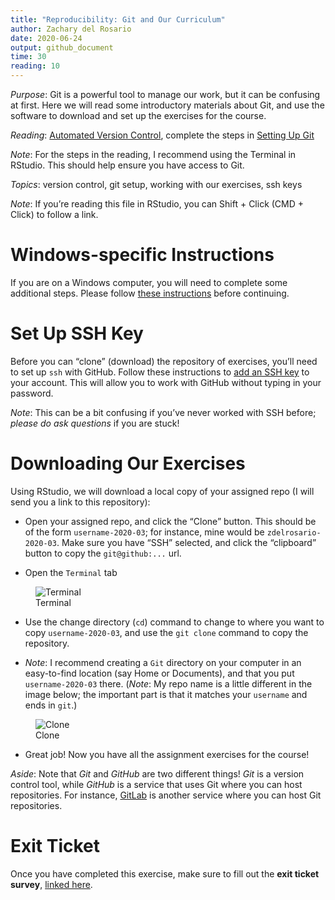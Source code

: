 ```yaml
---
title: "Reproducibility: Git and Our Curriculum"
author: Zachary del Rosario
date: 2020-06-24
output: github_document
time: 30
reading: 10
---
```


*Purpose*: Git is a powerful tool to manage our work, but it can be confusing at first. Here we will read some introductory materials about Git, and use the software to download and set up the exercises for the course.

*Reading*: [Automated Version Control](https://swcarpentry.github.io/git-novice/01-basics/index.html), complete the steps in [Setting Up Git](https://swcarpentry.github.io/git-novice/02-setup/index.html)

*Note*: For the steps in the reading, I recommend using the Terminal in RStudio. This should help ensure you have access to Git.

*Topics*: version control, git setup, working with our exercises, ssh keys

*Note*: If you're reading this file in RStudio, you can Shift + Click (CMD + Click) to follow a link.

# Windows-specific Instructions
<!-- -------------------------------------------------- -->

If you are on a Windows computer, you will need to complete some additional steps. Please follow [these instructions](https://github.com/zdelrosario/data-science-curriculum/blob/master/exercises/e-windows-gitbash.md) before continuing.

# Set Up SSH Key
<!-- -------------------------------------------------- -->

Before you can "clone" (download) the repository of exercises, you'll need to set up `ssh` with GitHub. Follow these instructions to [add an SSH key](https://help.github.com/en/github/authenticating-to-github/adding-a-new-ssh-key-to-your-github-account) to your account. This will allow you to work with GitHub without typing in your password.

*Note*: This can be a bit confusing if you've never worked with SSH before; *please do ask questions* if you are stuck!

# Downloading Our Exercises
<!-- -------------------------------------------------- -->

Using RStudio, we will download a local copy of your assigned repo (I will send you a link to this repository):

- Open your assigned repo, and click the "Clone" button. This should be of the form `username-2020-03`; for instance, mine would be `zdelrosario-2020-03`. Make sure you have "SSH" selected, and click the "clipboard" button to copy the `git@github:...` url.

- Open the `Terminal` tab

![Terminal](./images/rep01-terminal.png)

- Use the change directory (`cd`) command to change to where you want to copy `username-2020-03`, and use the `git clone` command to copy the repository.

- *Note*: I recommend creating a `Git` directory on your computer in an easy-to-find location (say Home or Documents), and that you put `username-2020-03` there. (*Note*: My repo name is a little different in the image below; the important part is that it matches your `username` and ends in `git`.)

![Clone](./images/rep01-clone-cli.png)

- Great job! Now you have all the assignment exercises for the course!

*Aside*: Note that *Git* and *GitHub* are two different things! *Git* is a
version control tool, while *GitHub* is a service that uses Git where you can host repositories. For instance, [GitLab](https://about.gitlab.com/) is another service where you can host Git repositories.

<!-- include-exit-ticket -->
# Exit Ticket
<!-- -------------------------------------------------- -->

Once you have completed this exercise, make sure to fill out the **exit ticket survey**, [linked here](https://docs.google.com/forms/d/e/1FAIpQLSeuq2LFIwWcm05e8-JU84A3irdEL7JkXhMq5Xtoalib36LFHw/viewform?usp=pp_url&entry.693978880=e-rep01-intro-git-assignment.Rmd).
